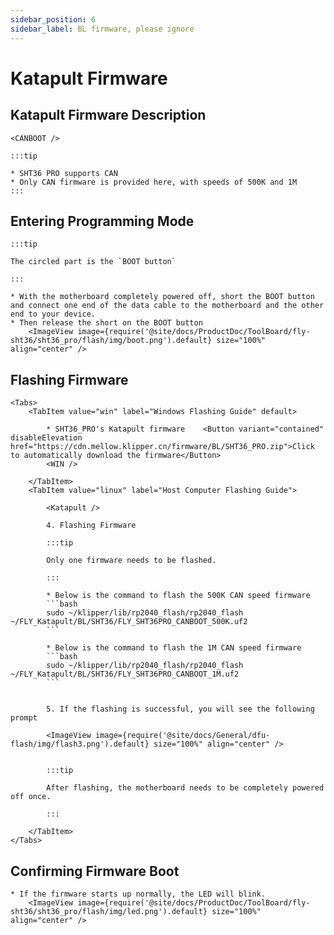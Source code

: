 ```yaml
---
sidebar_position: 6
sidebar_label: BL firmware, please ignore
---
```






# Katapult Firmware

## Katapult Firmware Description

    <CANBOOT />

    :::tip

    * SHT36 PRO supports CAN
    * Only CAN firmware is provided here, with speeds of 500K and 1M
    :::

## Entering Programming Mode

    :::tip

    The circled part is the `BOOT button`

    :::

    * With the motherboard completely powered off, short the BOOT button and connect one end of the data cable to the motherboard and the other end to your device.
    * Then release the short on the BOOT button
        <ImageView image={require('@site/docs/ProductDoc/ToolBoard/fly-sht36/sht36_pro/flash/img/boot.png').default} size="100%" align="center" />

## Flashing Firmware
    <Tabs>
        <TabItem value="win" label="Windows Flashing Guide" default>

            * SHT36_PRO's Katapult firmware    <Button variant="contained" disableElevation href="https://cdn.mellow.klipper.cn/firmware/BL/SHT36_PRO.zip">Click to automatically download the firmware</Button>
            <WIN />

        </TabItem>
        <TabItem value="linux" label="Host Computer Flashing Guide">
            
            <Katapult />

            4. Flashing Firmware

            :::tip

            Only one firmware needs to be flashed.

            :::

            * Below is the command to flash the 500K CAN speed firmware
            ```bash
            sudo ~/klipper/lib/rp2040_flash/rp2040_flash ~/FLY_Katapult/BL/SHT36/FLY_SHT36PRO_CANBOOT_500K.uf2
            ```
                       
            * Below is the command to flash the 1M CAN speed firmware
            ```bash
            sudo ~/klipper/lib/rp2040_flash/rp2040_flash ~/FLY_Katapult/BL/SHT36/FLY_SHT36PRO_CANBOOT_1M.uf2
            ```


            5. If the flashing is successful, you will see the following prompt

            <ImageView image={require('@site/docs/General/dfu-flash/img/flash3.png').default} size="100%" align="center" />


            :::tip

            After flashing, the motherboard needs to be completely powered off once.

            :::

        </TabItem>
    </Tabs>

## Confirming Firmware Boot

    * If the firmware starts up normally, the LED will blink.
        <ImageView image={require('@site/docs/ProductDoc/ToolBoard/fly-sht36/sht36_pro/flash/img/led.png').default} size="100%" align="center" />